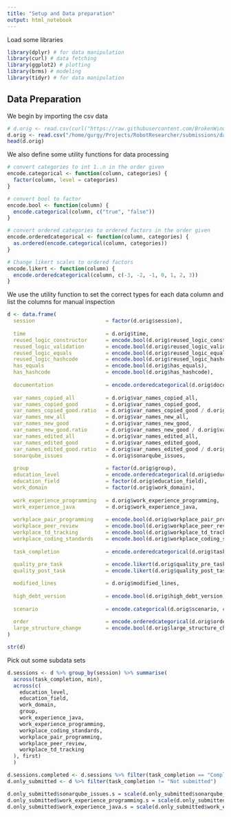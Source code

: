 ```yaml
---
title: "Setup and Data preparation"
output: html_notebook
---
```

Load some libraries

```r
library(dplyr) # for data manipulation
library(curl) # data fetching
library(ggplot2) # plotting
library(brms) # modeling
library(tidyr) # for data manipulation
```

## Data Preparation
We begin by importing the csv data

```r
# d.orig <- read.csv(curl("https://raw.githubusercontent.com/BrokenWindowsInvestigation/Submissions/master/data.csv?token=AB26LHN6X2UD5NOF3RBOKI3AMGIJS"))
d.orig <- read.csv("/home/gurgy/Projects/RobotResearcher/submissions/data.csv")
head(d.orig)
```

We also define some utility functions for data processing

```r
# convert categories to int 1..n in the order given
encode.categorical <- function(column, categories) {
  factor(column, level = categories)
}

# convert bool to factor
encode.bool <- function(column) {
  encode.categorical(column, c("true", "false"))
}

# convert ordered categories to ordered factors in the order given
encode.orderedcategorical <- function(column, categories) {
  as.ordered(encode.categorical(column, categories))
}

# Change likert scales to ordered factors
encode.likert <- function(column) {
  encode.orderedcategorical(column, c(-3, -2, -1, 0, 1, 2, 3))
}
```

We use the utility function to set the correct types for each data column and list the columns for manual inspection

```r
d <- data.frame(
  session                       = factor(d.orig$session), 
  
  time                          = d.orig$time,
  reused_logic_constructor      = encode.bool(d.orig$reused_logic_constructor),
  reused_logic_validation       = encode.bool(d.orig$reused_logic_validation),
  reused_logic_equals           = encode.bool(d.orig$reused_logic_equals),
  reused_logic_hashcode         = encode.bool(d.orig$reused_logic_hashcode),
  has_equals                    = encode.bool(d.orig$has_equals),
  has_hashcode                  = encode.bool(d.orig$has_hashcode),
  
  documentation                 = encode.orderedcategorical(d.orig$documentation, c("Incorrect", "None", "Correct")),
  
  var_names_copied_all          = d.orig$var_names_copied_all,
  var_names_copied_good         = d.orig$var_names_copied_good,
  var_names_copied_good.ratio   = d.orig$var_names_copied_good / d.orig$var_names_copied_all,
  var_names_new_all             = d.orig$var_names_new_all,
  var_names_new_good            = d.orig$var_names_new_good,
  var_names_new_good.ratio      = d.orig$var_names_new_good / d.orig$var_names_new_all,
  var_names_edited_all          = d.orig$var_names_edited_all,
  var_names_edited_good         = d.orig$var_names_edited_good,
  var_names_edited_good.ratio   = d.orig$var_names_edited_good / d.orig$var_names_edited_all,
  sonarqube_issues              = d.orig$sonarqube_issues,
  
  group                         = factor(d.orig$group),
  education_level               = encode.orderedcategorical(d.orig$education_level, c("None", "Some bachelor studies", "Bachelor degree", "Some master studies", "Master degree", "Some Ph.D. studies", "Ph. D.")),
  education_field               = factor(d.orig$education_field),
  work_domain                   = factor(d.orig$work_domain),
  
  work_experience_programming   = d.orig$work_experience_programming,
  work_experience_java          = d.orig$work_experience_java,
  
  workplace_pair_programming    = encode.bool(d.orig$workplace_pair_programming),
  workplace_peer_review         = encode.bool(d.orig$workplace_peer_review),
  workplace_td_tracking         = encode.bool(d.orig$workplace_td_tracking),
  workplace_coding_standards    = encode.bool(d.orig$workplace_coding_standards),
  
  task_completion               = encode.orderedcategorical(d.orig$task_completion, c("Not submitted", "Does not compile", "Invalid solution", "Completed")),
  
  quality_pre_task              = encode.likert(d.orig$quality_pre_task),
  quality_post_task             = encode.likert(d.orig$quality_post_task),

  modified_lines                = d.orig$modified_lines,
  
  high_debt_version             = encode.bool(d.orig$high_debt_version),
  
  scenario                      = encode.categorical(d.orig$scenario, c("booking", "tickets")),
  
  order                         = encode.orderedcategorical(d.orig$order, c(0, 1)),
  large_structure_change        = encode.bool(d.orig$large_structure_change)
)

str(d)
```

Pick out some subdata sets
```r
d.sessions <- d %>% group_by(session) %>% summarise(
  across(task_completion, min),
  across(c(
    education_level, 
    education_field, 
    work_domain, 
    group,
    work_experience_java, 
    work_experience_programming, 
    workplace_coding_standards, 
    workplace_pair_programming, 
    workplace_peer_review, 
    workplace_td_tracking
  ), first)
  ) 

d.sessions.completed <- d.sessions %>% filter(task_completion == "Completed")
d.only_submitted <- d %>% filter(task_completion != "Not submitted")

d.only_submitted$sonarqube_issues.s = scale(d.only_submitted$sonarqube_issues)
d.only_submitted$work_experience_programming.s = scale(d.only_submitted$work_experience_programming)
d.only_submitted$work_experience_java.s = scale(d.only_submitted$work_experience_java)
```



